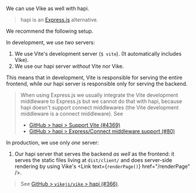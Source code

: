 
<CommunityNote url="https://hapi.dev" />

We can use Vike as well with hapi.

> hapi is an [Express.js](https://expressjs.com/) alternative.

We recommend the following setup.

In development, we use *two* servers:
 1. We use Vite's development server (`$ vite`). (It automatically includes Vike).
 1. We use our hapi server *without* Vite nor Vike.

This means that in development, Vite is responsible for serving the entire frontend, while our hapi server is responsible only for serving the backend.

> When using Express.js we usually integrate the Vite development middleware to Express.js but we cannot do that with hapi, because hapi doesn't support connect middlewares (the Vite development middleware is a connect middleware). See
>  - [GitHub > hapi > Support Vite (#4369)](https://github.com/hapijs/hapi/issues/4369)
>  - [GitHub > hapi > Express/Connect middleware support (#80)](https://github.com/hapijs/hapi/issues/80)

In production, we use only *one* server:
 1. Our hapi server that serves the backend *as well* as the frontend: it serves the static files living at `dist/client/` and does server-side rendering by using Vike's <Link text={<code>renderPage()</code>} href="/renderPage" />.

> See [GitHub > `vikejs/vike` > hapi (#366)](https://github.com/vikejs/vike/issues/366#issuecomment-1189144446).
